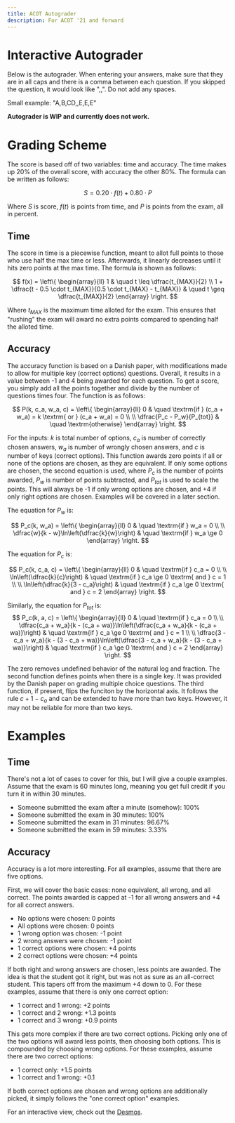 ```yaml
---
title: ACOT Autograder
description: For ACOT '21 and forward
---
```



# Interactive Autograder

Below is the autograder.
When entering your answers, make sure that they are in all caps and there is a comma between each question.
If you skipped the question, it would look like ",,".
Do not add any spaces.

Small example: "A,B,CD,,E,E,E"

**Autograder is WIP and currently does not work.**

<Autograder/>
<p/>

# Grading Scheme

The score is based off of two variables: time and accuracy.
The time makes up 20% of the overall score, with accuracy the other 80%.
The formula can be written as follows:

$$
S = 0.20 \cdot f(t) + 0.80 \cdot P
$$

Where $S$ is score, $f(t)$ is points from time, and $P$ is points from the exam, all in percent.

## Time
The score in time is a piecewise function, meant to allot full points to those who use half the max time or less.
Afterwards, it linearly decreases until it hits zero points at the max time.
The formula is shown as follows: 

$$
f(x) = 
\left\{
	\begin{array}{ll}
			1 																															& \quad t \leq \dfrac{t_{MAX}}{2} \\
			1 + \dfrac{t - 0.5 \cdot t_{MAX}}{0.5 \cdot t_{MAX} - t_{MAX}} 	& \quad t \geq \dfrac{t_{MAX}}{2}
	\end{array}
\right.
$$

Where $t_{MAX}$ is the maximum time alloted for the exam.
This ensures that "rushing" the exam will award no extra points compared to spending half the alloted time.


## Accuracy

The accuracy function is based on a Danish paper, with modifications made to allow for multiple key (correct options) questions.
Overall, it results in a value between -1 and 4 being awarded for each question.
To get a score, you simply add all the points together and divide by the number of questions times four.
The function is as follows:

$$
P(k, c_a, w_a, c) = 
\left\{
	\begin{array}{ll}
			0 													& \quad \textrm{if } (c_a + w_a) = k \textrm{ or } (c_a + w_a) = 0 \\ \\
			\dfrac{P_c - P_w}{P_{tot}} 	& \quad \textrm{otherwise}
	\end{array}
\right.
$$

For the inputs: $k$ is total number of options, $c_a$ is number of correctly chosen answers, $w_a$ is number of wrongly chosen answers, and $c$ is number of keys (correct options).
This function awards zero points if all or none of the options are chosen, as they are equivalent.
If only some options are chosen, the second equation is used, where $P_c$ is the number of points awarded, $P_w$ is number of points subtracted, and $P_{tot}$ is used to scale the points.
This will always be -1 if only wrong options are chosen, and +4 if only right options are chosen.
Examples will be covered in a later section.

The equation for $P_w$ is:

$$
P_c(k, w_a) =
\left\{
	\begin{array}{ll}
			0 																									& \quad \textrm{if } w_a = 0 \\ \\
			\dfrac{w}{k - w}\ln\left(\dfrac{k}{w}\right) 				& \quad \textrm{if } w_a \ge 0
	\end{array}
\right.
$$

The equation for $P_c$ is:

$$
P_c(k, c_a, c) =
\left\{
	\begin{array}{ll}
			0 																	& \quad \textrm{if } c_a = 0 \\ \\
			\ln\left(\dfrac{k}{c}\right) 				& \quad \textrm{if } c_a \ge 0 \textrm{ and } c = 1 \\ \\
			\ln\left(\dfrac{k}{3 - c_a}\right)	& \quad \textrm{if } c_a \ge 0 \textrm{ and } c = 2
	\end{array}
\right.
$$

Similarly, the equation for $P_{tot}$ is:
$$
P_c(k, a, c) =
\left\{
	\begin{array}{ll}
			0 																	& \quad \textrm{if } c_a = 0 \\ \\
			\dfrac{c_a + w_a}{k - (c_a + wa)}\ln\left(\dfrac{c_a + w_a}{k - (c_a + wa)}\right) 				& \quad \textrm{if } c_a \ge 0 \textrm{ and } c = 1 \\ \\
			\dfrac{3 - c_a + w_a}{k - (3 - c_a + wa)}\ln\left(\dfrac{3 - c_a + w_a}{k - (3 - c_a + wa)}\right)	& \quad \textrm{if } c_a \ge 0 \textrm{ and } c = 2
	\end{array}
\right.
$$

The zero removes undefined behavior of the natural log and fraction.
The second function defines points when there is a single key.
It was provided by the Danish paper on grading multiple choice questions.
The third function, if present, flips the funciton by the horizontal axis.
It follows the rule $c + 1 - c_a$ and can be extended to have more than two keys.
However, it may not be reliable for more than two keys.

# Examples

## Time

There's not a lot of cases to cover for this, but I will give a couple examples.
Assume that the exam is 60 minutes long, meaning you get full credit if you turn it in within 30 minutes.

 - Someone submitted the exam after a minute (somehow): 100%
 - Someone submitted the exam in 30 minutes: 100%
 - Someone submitted the exam in 31 minutes: 96.67%
 - Someone submitted the exam in 59 minutes: 3.33%


## Accuracy

Accuracy is a lot more interesting.
For all examples, assume that there are five options.

First, we will cover the basic cases: none equivalent, all wrong, and all correct.
The points awarded is capped at -1 for all wrong answers and +4 for all correct answers.

 - No options were chosen: 0 points
 - All options were chosen: 0 points
 - 1 wrong option was chosen: -1 point
 - 2 wrong answers were chosen: -1 point
 - 1 correct options were chosen: +4 points
 - 2 correct options were chosen: +4 points

If both right and wrong answers are chosen, less points are awarded.
The idea is that the student got it right, but was not as sure as an all-correct student.
This tapers off from the maximum +4 down to 0.
For these examples, assume that there is only one correct option:

 - 1 correct and 1 wrong: +2 points
 - 1 correct and 2 wrong: +1.3 points
 - 1 correct and 3 wrong: +0.9 points

This gets more complex if there are two correct options.
Picking only one of the two options will award less points, then choosing both options.
This is compounded by choosing wrong options.
For these examples, assume there are two correct options:

 - 1 correct only: +1.5 points
 - 1 correct and 1 wrong: +0.1

If both correct options are chosen and wrong options are additionally picked, it simply follows the "one correct option" examples.

For an interactive view, check out the [Desmos](https://www.desmos.com/calculator/xzmzy4whuo).